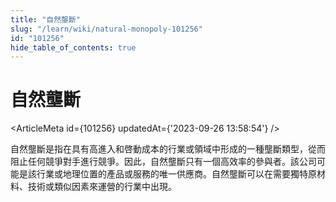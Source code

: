 ```yaml
---
title: "自然壟斷"
slug: "/learn/wiki/natural-monopoly-101256"
id: "101256"
hide_table_of_contents: true
---
```



# 自然壟斷

<ArticleMeta id={101256} updatedAt={'2023-09-26 13:58:54'} />
<div className='border-solid border-b border-t-0 my-4 border-[var(--ifm-color-gray-300)]' />

自然壟斷是指在具有高進入和啓動成本的行業或領域中形成的一種壟斷類型，從而阻止任何競爭對手進行競爭。因此，自然壟斷只有一個高效率的參與者。該公司可能是該行業或地理位置的產品或服務的唯一供應商。自然壟斷可以在需要獨特原材料、技術或類似因素來運營的行業中出現。
